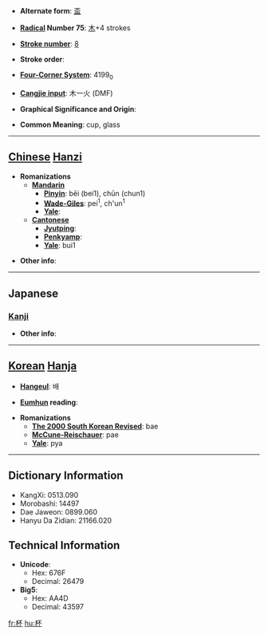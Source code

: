 * '''Alternate form''': [[盃]]

* '''[[Wiktionary:Chinese radical index| Radical]] Number 75''': [[Wiktionary:Chinese radical index 木|木]]+4 strokes

* '''[[Wiktionary:Chinese total strokes index|Stroke number]]''': [[Wiktionary:Chinese total strokes index 8|8]]

* '''Stroke order''': 

* '''[[Wiktionary:Chinese four corner index|Four-Corner System]]''': 4199<sub>0</sub>

* '''[[Wiktionary:Chinese Cangjie index|Cangjie input]]''': 木一火 (DMF)

* '''Graphical Significance and Origin''': 

* '''Common Meaning''': cup, glass

----

== [[Chinese]] [[Hanzi]] ==

* '''Romanizations'''
** '''[[Mandarin]]'''
*** '''[[Pinyin]]''': bēi (bei1), chūn (chun1)
*** '''[[Wade-Giles]]''': pei<sup>1</sup>, ch'un<sup>1</sup>
*** '''[[Yale]]''': 
** '''[[Cantonese]]'''
*** '''[[Jyutping]]''':
*** '''[[Penkyamp]]''': 
*** '''[[Yale]]''': bui1

* '''Other info''': 

----

==Japanese==
===[[Kanji]]===
{{kanji|on readings=[[はい]] (hai)|kun readings=[[さかずき]] (sakazuki)}}

* '''Other info''':  

----

== [[Korean]] [[Hanja]] ==

* '''[[Hangeul]]''': 배

* '''[[Eumhun]] reading''': 

* '''Romanizations'''
** '''[[The 2000 South Korean Revised Romanization|The 2000 South Korean Revised]]''': bae
** '''[[McCune-Reischauer]]''': pae
** '''[[Yale]]''': pya

----

== Dictionary Information ==

* KangXi: 0513.090
* Morobashi: 14497
* Dae Jaweon: 0899.060
* Hanyu Da Zidian: 21166.020

== Technical Information ==

* '''Unicode''':
** Hex: 676F
** Decimal: 26479
* '''Big5''':
** Hex: AA4D
** Decimal: 43597

[[fr:杯]]
[[hu:杯]]